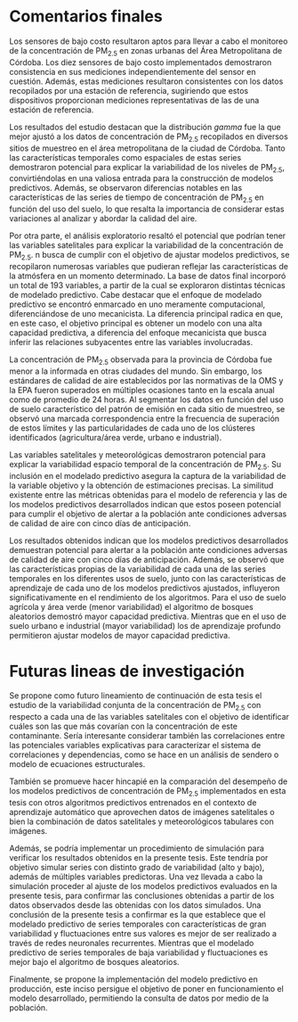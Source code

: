 # Comentarios finales {-}

  Los sensores de bajo costo resultaron aptos para llevar a cabo el monitoreo de la concentración de PM~2.5~ en zonas urbanas del Área Metropolitana de Córdoba. Los diez sensores de bajo costo implementados demostraron consistencia en sus mediciones independientemente del sensor en cuestión. Además, estas mediciones resultaron consistentes con los datos recopilados por una estación de referencia, sugiriendo que estos dispositivos proporcionan mediciones representativas de las de una estación de referencia.

  Los resultados del estudio destacan que la distribución *gamma* fue la que mejor ajustó a los datos de concentración de PM~2.5~ recopilados en diversos sitios de muestreo en el área metropolitana de la ciudad de Córdoba. Tanto las características temporales como espaciales de estas series demostraron potencial para explicar la variabilidad de los niveles de PM~2.5~, convirtiéndolas en una valiosa entrada para la construcción de modelos predictivos. Además, se observaron diferencias notables en las características de las series de tiempo de concentración de PM~2.5~ en función del uso del suelo, lo que resalta la importancia de considerar estas variaciones al analizar y abordar la calidad del aire.

  Por otra parte, el análisis exploratorio resaltó el potencial que podrían tener las variables satelitales para explicar la variabilidad de la concentración de PM~2.5~. n busca de cumplir con el objetivo de ajustar modelos predictivos, se recopilaron numerosas variables que pudieran reflejar las características de la atmósfera en un momento determinado. La base de datos final incorporó un total de 193 variables, a partir de la cual se exploraron distintas técnicas de modelado predictivo. Cabe destacar que el enfoque de modelado predictivo se encontró enmarcado en uno meramente computacional, diferenciándose de uno mecanicista. La diferencia principal radica en que, en este caso, el objetivo principal es obtener un modelo con una alta capacidad predictiva, a diferencia del enfoque mecanicista que busca inferir las relaciones subyacentes entre las variables involucradas.

  La concentración de PM~2.5~ observada para la provincia de Córdoba fue menor a la informada en otras ciudades del mundo. Sin embargo, los estándares de calidad de aire establecidos por las normativas de la OMS y la EPA fueron superados en múltiples ocasiones tanto en la escala anual como de promedio de 24 horas. Al segmentar los datos en función del uso de suelo característico del patrón de emisión en cada sitio de muestreo, se observó una marcada correspondencia entre la frecuencia de superación de estos límites y las particularidades de cada uno de los clústeres identificados (agricultura/área verde, urbano e industrial).

  Las variables satelitales y meteorológicas demostraron potencial para explicar la variabilidad espacio temporal de la concentración de PM~2.5~. Su inclusión en el modelado predictivo asegura la captura de la variabilidad de la variable objetivo y la obtención de estimaciones precisas. La similitud existente entre las métricas obtenidas para el modelo de referencia y las de los modelos predictivos desarrollados indican que estos poseen potencial para cumplir el objetivo de alertar a la población ante condiciones adversas de calidad de aire con cinco días de anticipación. 

  Los resultados obtenidos indican que los modelos predictivos desarrollados demuestran potencial para alertar a la población ante condiciones adversas de calidad de aire con cinco días de anticipación. Además, se observó que las características propias de la variabilidad de cada una de las series temporales en los diferentes usos de suelo, junto con las características de aprendizaje de cada uno de los modelos predictivos ajustados, influyeron significativamente en el rendimiento de los algoritmos. Para el uso de suelo agrícola y área verde (menor variabilidad) el algoritmo de bosques aleatorios demostró mayor capacidad predictiva. Mientras que en el uso de suelo urbano e industrial (mayor variabilidad) los de aprendizaje profundo permitieron ajustar modelos de mayor capacidad predictiva. 
  
# Futuras lineas de investigación {-}

  Se propone como futuro lineamiento de continuación de esta tesis el estudio de la variabilidad conjunta de la concentración de PM~2.5~ con respecto a cada una de las variables satelitales con el objetivo de identificar cuáles son las que más covarían con la concentración de este contaminante. Sería interesante considerar también las correlaciones entre las potenciales variables explicativas para caracterizar el sistema de correlaciones y dependencias, como se hace en un análisis de sendero o modelo de ecuaciones estructurales. 
  
  También se promueve hacer hincapié en la comparación del desempeño de los modelos predictivos de concentración de PM~2.5~ implementados en esta tesis con otros algoritmos predictivos entrenados en el contexto de aprendizaje automático que aprovechen datos de imágenes satelitales o bien la combinación de datos satelitales y meteorológicos tabulares con imágenes.
  
  Además, se podría implementar un procedimiento de simulación para verificar los resultados obtenidos en la presente tesis. Este tendría por objetivo simular series con distinto grado de variabilidad (alto y bajo), además de múltiples variables predictoras. Una vez llevada a cabo la simulación proceder al ajuste de los modelos predictivos evaluados en la presente tesis, para confirmar las conclusiones obtenidas a partir de los datos observados desde las obtenidas con los datos simulados. Una conclusión de la presente tesis a confirmar es la que establece que el modelado predictivo de series temporales con características de gran variabilidad y fluctuaciones entre sus valores es mejor de ser realizado a través de redes neuronales recurrentes. Mientras que el modelado predictivo de series temporales de baja variabilidad y fluctuaciones es mejor bajo el algoritmo de bosques aleatorios. 
  
  Finalmente, se propone la implementación del modelo predictivo en producción, este inciso persigue el objetivo de poner en funcionamiento el modelo desarrollado, permitiendo la consulta de datos por medio de la población.